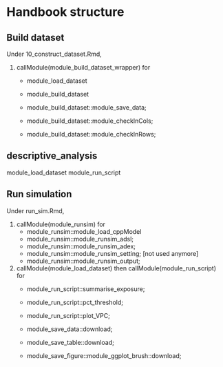  

# Handbook structure <a name="handbook_structure"></a>


## Build dataset <a name="struct_run_sim"></a>

Under 10_construct_dataset.Rmd, 

1. callModule(module_build_dataset_wrapper) for   
    + module_load_dataset
    + module_build_dataset 
     
    + module_build_dataset::module_save_data;
    + module_build_dataset::module_checkInCols; 
    + module_build_dataset::module_checkInRows; 
  

## descriptive_analysis

module_load_dataset
module_run_script






## Run simulation <a name="struct_run_sim"></a>

Under run_sim.Rmd, 

1. callModule(module_runsim) for   
    + module_runsim::module_load_cppModel
    + module_runsim::module_runsim_adsl;
    + module_runsim::module_runsim_adex; 
    + module_runsim::module_runsim_setting; [not used anymore]
    + module_runsim::module_runsim_output; 
    
2. callModule(module_load_dataset) then callModule(module_run_script) for   
    + module_run_script::summarise_exposure;
    + module_run_script::pct_threshold; 
    + module_run_script::plot_VPC; 
  
    + module_save_data::download; 
    + module_save_table::download; 
    + module_save_figure::module_ggplot_brush::download; 

 
